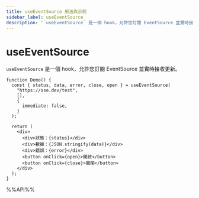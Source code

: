 ```yaml
---
title: useEventSource 用法與示例
sidebar_label: useEventSource
description: '`useEventSource` 是一個 hook，允許您訂閱 EventSource 並實時接收更新。 本文介紹其用法、最佳實踐與代碼示例。'
---
```

# useEventSource

`useEventSource` 是一個 hook，允許您訂閱 EventSource 並實時接收更新。

```tsx live
function Demo() {
  const { status, data, error, close, open } = useEventSource(
    "https://sse.dev/test",
    [],
    {
      immediate: false,
    }
  );

  return (
    <div>
      <div>狀態：{status}</div>
      <div>數據：{JSON.stringify(data)}</div>
      <div>錯誤：{error}</div>
      <button onClick={open}>開啟</button>
      <button onClick={close}>關閉</button>
    </div>
  );
}
```

%%API%%
